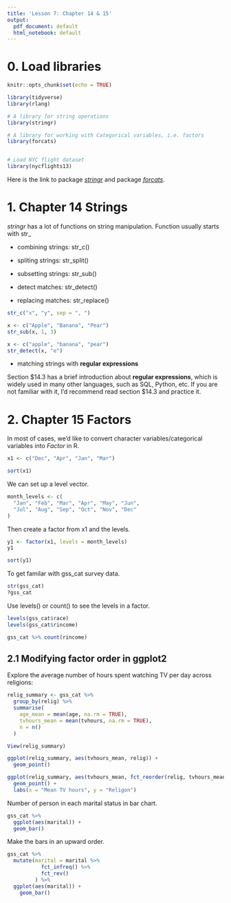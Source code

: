 ```yaml
---
title: 'Lesson 7: Chapter 14 & 15'
output:
  pdf_document: default
  html_notebook: default
---
```


# 0. Load libraries

```r
knitr::opts_chunk$set(echo = TRUE)

library(tidyverse)
library(rlang)

# A library for string operations
library(stringr)

# A library for working with Categorical variables, i.e. factors
library(forcats)


# Load NYC flight dataset 
library(nycflights13)
```

Here is the link to package [*stringr*](https://stringr.tidyverse.org/) and package [*forcats*]( https://forcats.tidyverse.org/). 

# 1. Chapter 14 Strings

*stringr* has a lot of functions on string manipulation. Function usually starts with str_

- combining strings: str_c()

- spliting strings: str_split()

- subsetting strings: str_sub()

- detect matches: str_detect()

- replacing matches: str_replace()


```r
str_c("x", "y", sep = ", ")
```

```r
x <- c("Apple", "Banana", "Pear")
str_sub(x, 1, 3)
```

```r
x <- c("apple", "banana", "pear")
str_detect(x, "e")
```

- matching strings with **regular expressions**

Section \$14.3 has a brief introduction about **regular expressions**, which is widely used in many other languages, such as SQL, Python, etc. If you are not familiar with it, I'd recommend read section \$14.3 and practice it.


# 2. Chapter 15 Factors

In most of cases, we'd like to convert character variables/categorical variables into *Factor* in R.

```r
x1 <- c("Dec", "Apr", "Jan", "Mar")

sort(x1)
```

We can set up a level vector.

```r
month_levels <- c(
  "Jan", "Feb", "Mar", "Apr", "May", "Jun", 
  "Jul", "Aug", "Sep", "Oct", "Nov", "Dec"
)
```

Then create a factor from x1 and the levels.
```r
y1 <- factor(x1, levels = month_levels)
y1

sort(y1)

```

To get familar with gss_cat survey data.
```r
str(gss_cat)
?gss_cat
```

Use levels() or count() to see the levels in a factor.
```r
levels(gss_cat$race)
levels(gss_cat$rincome)

gss_cat %>% count(rincome)
```

## 2.1 Modifying factor order in ggplot2

Explore the average number of hours spent watching TV per day across religions:
```r
relig_summary <- gss_cat %>%
  group_by(relig) %>%
  summarise(
    age_mean = mean(age, na.rm = TRUE),
    tvhours_mean = mean(tvhours, na.rm = TRUE),
    n = n()
  )

View(relig_summary)

ggplot(relig_summary, aes(tvhours_mean, relig)) + 
  geom_point()
```

```r
ggplot(relig_summary, aes(tvhours_mean, fct_reorder(relig, tvhours_mean))) +
  geom_point() +
  labs(x = "Mean TV hours", y = "Religon")
```

Number of person in each marital status in bar chart. 

```r
gss_cat %>%
  ggplot(aes(marital)) +
  geom_bar()
```

Make the bars in an upward order.
```r
gss_cat %>%
  mutate(marital = marital %>% 
           fct_infreq() %>% 
           fct_rev()
         ) %>%
  ggplot(aes(marital)) +
    geom_bar()
```































